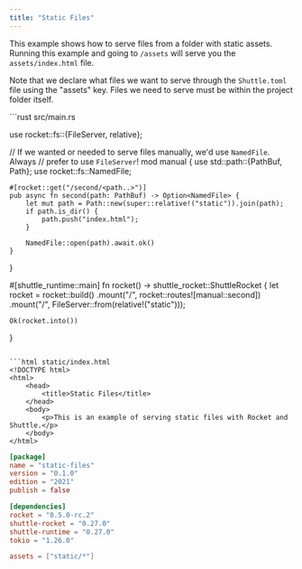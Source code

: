 ```yaml
---
title: "Static Files"
---
```


This example shows how to serve files from a folder with static assets.
Running this example and going to `/assets` will serve you the `assets/index.html` file.

Note that we declare what files we want to serve through the `Shuttle.toml` file using the "assets" key.
Files we need to serve must be within the project folder itself. 
 
<CodeGroup>
```rust src/main.rs

use rocket::fs::{FileServer, relative};

// If we wanted or needed to serve files manually, we'd use `NamedFile`. Always
// prefer to use `FileServer`!
mod manual {
    use std::path::{PathBuf, Path};
    use rocket::fs::NamedFile;

    #[rocket::get("/second/<path..>")]
    pub async fn second(path: PathBuf) -> Option<NamedFile> {
        let mut path = Path::new(super::relative!("static")).join(path);
        if path.is_dir() {
            path.push("index.html");
        }

        NamedFile::open(path).await.ok()
    }
}

#[shuttle_runtime::main]
fn rocket() -> shuttle_rocket::ShuttleRocket {
    let rocket = rocket::build()
        .mount("/", rocket::routes![manual::second])
        .mount("/", FileServer::from(relative!("static")));

	Ok(rocket.into())
}
```

```html static/index.html
<!DOCTYPE html>
<html>
    <head>
        <title>Static Files</title>
    </head>
    <body>
        <p>This is an example of serving static files with Rocket and Shuttle.</p>
    </body>
</html>
```

```toml Cargo.toml
[package]
name = "static-files"
version = "0.1.0"
edition = "2021"
publish = false

[dependencies]
rocket = "0.5.0-rc.2"
shuttle-rocket = "0.27.0"
shuttle-runtime = "0.27.0"
tokio = "1.26.0"
```

```toml Shuttle.toml
assets = ["static/*"]
```
</CodeGroup>
